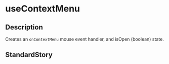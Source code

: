 
<Meta title="hooks/use-context-menu" />

# useContextMenu

## Description
Creates an `onContextMenu` mouse event handler, and isOpen (boolean) state.

## StandardStory
<Preview>
	<Story name="standard">
		<StandardStory />
	</Story>
</Preview>
